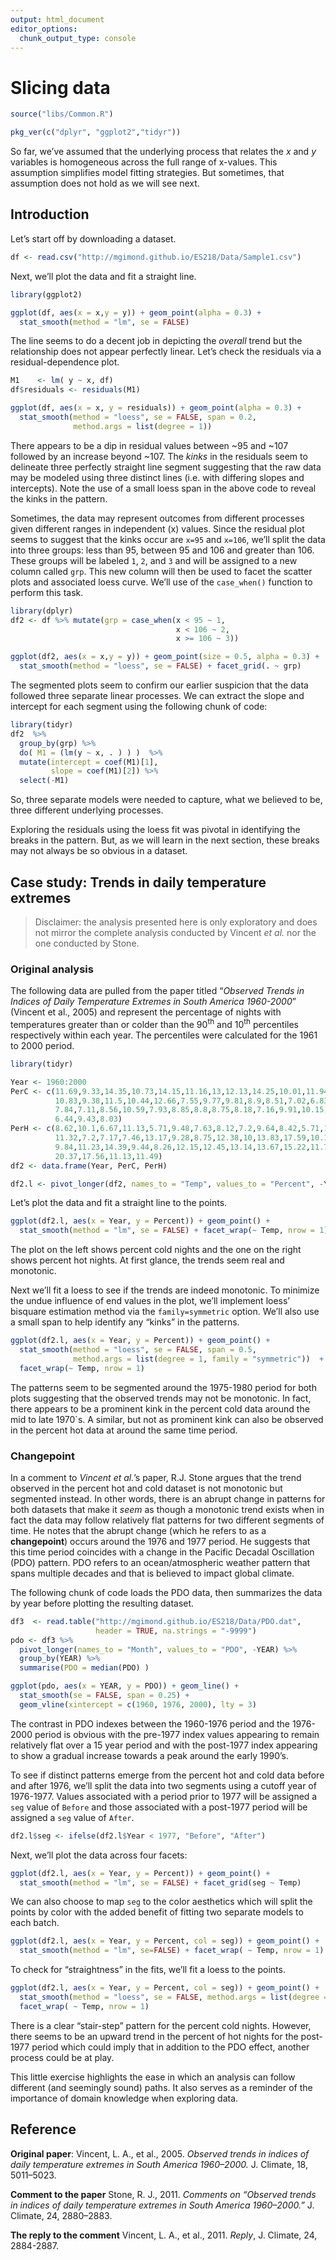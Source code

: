```yaml
---
output: html_document
editor_options: 
  chunk_output_type: console
---
```

#  Slicing data


```r
source("libs/Common.R")
```


```r
pkg_ver(c("dplyr", "ggplot2","tidyr"))
```

So far, we've assumed that the underlying process that relates the $x$ and $y$ variables is homogeneous across the full range of x-values. This assumption simplifies model fitting strategies. But sometimes, that assumption does not hold as we will see next.


## Introduction

Let's start off by downloading a dataset.

```r
df <- read.csv("http://mgimond.github.io/ES218/Data/Sample1.csv")
```

Next, we'll plot the data and fit a straight line.

```r
library(ggplot2)

ggplot(df, aes(x = x,y = y)) + geom_point(alpha = 0.3) +
  stat_smooth(method = "lm", se = FALSE)
```

The line seems to do a decent job in depicting the *overall* trend but the relationship does not appear perfectly linear. Let's check the residuals via a residual-dependence plot.

```r
M1    <- lm( y ~ x, df)
df$residuals <- residuals(M1)

ggplot(df, aes(x = x, y = residuals)) + geom_point(alpha = 0.3) +
  stat_smooth(method = "loess", se = FALSE, span = 0.2, 
              method.args = list(degree = 1))
```

There appears to be a dip in residual values between ~95 and ~107 followed by an increase beyond ~107. The *kinks* in the residuals seem to delineate three perfectly straight line segment suggesting that the raw data may be modeled using three distinct lines (i.e. with differing slopes and intercepts). Note the use of a small loess span in the above code to reveal the kinks in the pattern.

Sometimes, the data may represent outcomes from different processes given different ranges in independent (x) values. Since the residual plot seems to suggest that the kinks occur are `x=95` and `x=106`, we'll split the data into three groups: less than 95, between 95 and 106 and greater than 106. These groups will be labeled `1`, `2`, and `3` and will be assigned to a new column called `grp`. This new column will then be used to facet the scatter plots and associated loess curve. We'll use of the `case_when()` function to perform this task.


```r
library(dplyr)
df2 <- df %>% mutate(grp = case_when(x < 95 ~ 1,
                                     x < 106 ~ 2,
                                     x >= 106 ~ 3))

ggplot(df2, aes(x = x,y = y)) + geom_point(size = 0.5, alpha = 0.3) +
  stat_smooth(method = "loess", se = FALSE) + facet_grid(. ~ grp)
```

The segmented plots seem to confirm our earlier suspicion that the data followed three separate linear processes. We can extract the slope and intercept for each segment using the following chunk of code:

```r
library(tidyr)
df2  %>% 
  group_by(grp) %>% 
  do( M1 = (lm(y ~ x, . ) ) )  %>% 
  mutate(intercept = coef(M1)[1],
         slope = coef(M1)[2]) %>% 
  select(-M1)
```

So, three separate models were needed to capture, what we believed to be, three different underlying processes.  

Exploring the residuals using the loess fit was pivotal in identifying the  breaks in the pattern. But, as we will learn in the next section, these breaks may not always be so obvious in a dataset.

## Case study: Trends in daily temperature extremes

> Disclaimer: the analysis presented here is only exploratory and does not mirror the complete analysis conducted by Vincent *et al.* nor the one conducted by Stone.

### Original analysis

The following data are pulled from the paper titled "*Observed Trends in Indices of Daily Temperature Extremes in South America 1960-2000*" (Vincent et al., 2005) and represent the percentage of nights with temperatures greater than or colder than the 90^th^ and 10^th^ percentiles respectively within each year. The percentiles were calculated for the 1961 to 2000 period.



```r
library(tidyr)

Year <- 1960:2000
PerC <- c(11.69,9.33,14.35,10.73,14.15,11.16,13,12.13,14.25,10.01,11.94,14.35,
          10.83,9.38,11.5,10.44,12.66,7.55,9.77,9.81,8.9,8.51,7.02,6.83,9.67,
          7.84,7.11,8.56,10.59,7.93,8.85,8.8,8.75,8.18,7.16,9.91,10.15,6.58,
          6.44,9.43,8.03)
PerH <- c(8.62,10.1,6.67,11.13,5.71,9.48,7.63,8.12,7.2,9.64,8.42,5.71,11.72,
          11.32,7.2,7.17,7.46,13.17,9.28,8.75,12.38,10,13.83,17.59,10.14,
          9.84,11.23,14.39,9.44,8.26,12.15,12.45,13.14,13.67,15.22,11.79,11.16,
          20.37,17.56,11.13,11.49)
df2 <- data.frame(Year, PerC, PerH)

df2.l <- pivot_longer(df2, names_to = "Temp", values_to = "Percent", -Year)
```

Let's plot the data and fit a straight line to the points.

```r
ggplot(df2.l, aes(x = Year, y = Percent)) + geom_point() +
  stat_smooth(method = "lm", se = FALSE) + facet_wrap(~ Temp, nrow = 1)
```

The plot on the left shows percent cold nights and the one on the right shows percent hot nights. At first glance, the trends seem real and monotonic. 

Next we'll fit a loess to see if the trends are indeed monotonic. To minimize the undue influence of end values in the plot, we'll implement loess' bisquare estimation method via the `family=symmetric` option. We'll also use a small span to help identify any "kinks" in the patterns.

```r
ggplot(df2.l, aes(x = Year, y = Percent)) + geom_point() +
  stat_smooth(method = "loess", se = FALSE, span = 0.5, 
              method.args = list(degree = 1, family = "symmetric"))  + 
  facet_wrap(~ Temp, nrow = 1)
```

The patterns seem to be segmented around the 1975-1980 period for both plots suggesting that the observed trends may not be monotonic. In fact, there appears to be a prominent kink in the percent cold data around the mid to late 1970`s. A similar, but not as prominent kink can also be observed in the percent hot data at around the same time period. 

### Changepoint

In a comment to *Vincent et al.*'s paper, R.J. Stone argues that the trend observed in the percent hot and cold dataset is not monotonic but segmented instead. In other words, there is an abrupt change in patterns for both datasets that make it *seem* as though a monotonic trend exists when in fact the data may follow relatively flat patterns for two different segments of time. He notes that the abrupt change (which he refers to as a **changepoint**) occurs around the 1976 and 1977 period. He suggests that this time period coincides with a change in the Pacific Decadal Oscillation (PDO)  pattern. PDO refers to an ocean/atmospheric weather pattern that spans multiple decades and that is believed to impact global climate. 

The following chunk of code loads the PDO data, then summarizes the data by year before plotting the resulting dataset.

```r
df3  <- read.table("http://mgimond.github.io/ES218/Data/PDO.dat", 
                   header = TRUE, na.strings = "-9999")
pdo <- df3 %>%
  pivot_longer(names_to = "Month", values_to = "PDO", -YEAR) %>%
  group_by(YEAR) %>%
  summarise(PDO = median(PDO) )

ggplot(pdo, aes(x = YEAR, y = PDO)) + geom_line() + 
  stat_smooth(se = FALSE, span = 0.25) +
  geom_vline(xintercept = c(1960, 1976, 2000), lty = 3)
```

The contrast in PDO indexes between the 1960-1976 period and the 1976-2000 period is obvious with the pre-1977 index values appearing to remain relatively flat over a 15 year period and with the post-1977 index appearing to show a gradual increase towards a peak around the early 1990's.

To see if distinct patterns emerge from the percent hot and cold data before and after 1976, we'll split the data into two segments using a cutoff year of 1976-1977. Values associated with a period prior to 1977 will be assigned a `seg` value of `Before` and those associated with a post-1977 period will be assigned a `seg` value of `After`.

```r
df2.l$seg <- ifelse(df2.l$Year < 1977, "Before", "After")
```

Next, we'll plot the data across four facets:

```r
ggplot(df2.l, aes(x = Year, y = Percent)) + geom_point() +
  stat_smooth(method = "lm", se = FALSE) + facet_grid(seg ~ Temp)
```
 
We can also choose to map `seg` to the color aesthetics which will split the points by color with the added benefit of fitting two separate models to each batch.

```r
ggplot(df2.l, aes(x = Year, y = Percent, col = seg)) + geom_point() +
  stat_smooth(method = "lm", se=FALSE) + facet_wrap( ~ Temp, nrow = 1)
```
 
To check for "straightness" in the fits, we'll fit a loess to the points.

```r
ggplot(df2.l, aes(x = Year, y = Percent, col = seg)) + geom_point() +
  stat_smooth(method = "loess", se = FALSE, method.args = list(degree = 1)) + 
  facet_wrap( ~ Temp, nrow = 1)
```


There is a clear "stair-step" pattern for the percent cold nights. However, there seems to be an upward trend in the percent of hot nights for the post-1977 period which could imply that in addition to the PDO effect, another process could be at play.

This little exercise highlights the ease in which an analysis can follow different (and seemingly sound) paths. It also serves as a reminder of the importance of domain knowledge when exploring data.

## Reference

**Original paper**: Vincent, L. A., et al., 2005. *Observed trends in indices of daily temperature extremes in South America 1960–2000.* J. Climate, 18, 5011–5023.

**Comment to the paper** Stone, R. J., 2011. *Comments on "Observed trends in indices of daily temperature extremes in South America 1960–2000."* J. Climate, 24, 2880–2883.

**The reply to the comment**  Vincent, L. A., et al., 2011. *Reply*, J. Climate, 24, 2884-2887.



